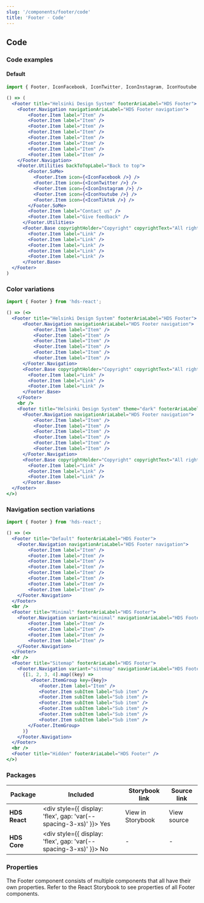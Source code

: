 ```yaml
---
slug: '/components/footer/code'
title: 'Footer - Code'
---
```




## Code

### Code examples

#### Default
<Playground>


```jsx
import { Footer, IconFacebook, IconTwitter, IconInstagram, IconYoutube, IconTiktok } from 'hds-react';

() => (
  <Footer title="Helsinki Design System" footerAriaLabel="HDS Footer">
    <Footer.Navigation navigationAriaLabel="HDS Footer navigation">
        <Footer.Item label="Item" />
        <Footer.Item label="Item" />
        <Footer.Item label="Item" />
        <Footer.Item label="Item" />
        <Footer.Item label="Item" />
        <Footer.Item label="Item" />
        <Footer.Item label="Item" />
        <Footer.Item label="Item" />
    </Footer.Navigation>
    <Footer.Utilities backToTopLabel="Back to top">
        <Footer.SoMe>
          <Footer.Item icon={<IconFacebook />} />
          <Footer.Item icon={<IconTwitter />} />
          <Footer.Item icon={<IconInstagram />} />
          <Footer.Item icon={<IconYoutube />} />
          <Footer.Item icon={<IconTiktok />} />
        </Footer.SoMe>
        <Footer.Item label="Contact us" />
        <Footer.Item label="Give feedback" />
      </Footer.Utilities>
      <Footer.Base copyrightHolder="Copyright" copyrightText="All rights reserved">
        <Footer.Item label="Link" />
        <Footer.Item label="Link" />
        <Footer.Item label="Link" />
        <Footer.Item label="Link" />
        <Footer.Item label="Link" />
      </Footer.Base>
  </Footer>
)
```

</Playground>



### Color variations
<Playground>


```jsx
import { Footer } from 'hds-react';

() => (<>
  <Footer title="Helsinki Design System" footerAriaLabel="HDS Footer">
      <Footer.Navigation navigationAriaLabel="HDS Footer navigation">
          <Footer.Item label="Item" />
          <Footer.Item label="Item" />
          <Footer.Item label="Item" />
          <Footer.Item label="Item" />
          <Footer.Item label="Item" />
          <Footer.Item label="Item" />
      </Footer.Navigation>
      <Footer.Base copyrightHolder="Copyright" copyrightText="All rights reserved">
        <Footer.Item label="Link" />
        <Footer.Item label="Link" />
        <Footer.Item label="Link" />
      </Footer.Base>
    </Footer>
    <br />
    <Footer title="Helsinki Design System" theme="dark" footerAriaLabel="HDS Footer">
      <Footer.Navigation navigationAriaLabel="HDS Footer navigation">
          <Footer.Item label="Item" />
          <Footer.Item label="Item" />
          <Footer.Item label="Item" />
          <Footer.Item label="Item" />
          <Footer.Item label="Item" />
          <Footer.Item label="Item" />
      </Footer.Navigation>
      <Footer.Base copyrightHolder="Copyright" copyrightText="All rights reserved">
        <Footer.Item label="Link" />
        <Footer.Item label="Link" />
        <Footer.Item label="Link" />
      </Footer.Base>
  </Footer>
</>)
```


</Playground>

### Navigation section variations
<Playground>


```jsx
import { Footer } from 'hds-react';

() => (<>
  <Footer title="Default" footerAriaLabel="HDS Footer">
    <Footer.Navigation navigationAriaLabel="HDS Footer navigation">
        <Footer.Item label="Item" />
        <Footer.Item label="Item" />
        <Footer.Item label="Item" />
        <Footer.Item label="Item" />
        <Footer.Item label="Item" />
        <Footer.Item label="Item" />
        <Footer.Item label="Item" />
        <Footer.Item label="Item" />
    </Footer.Navigation>
  </Footer>
  <br />
  <Footer title="Minimal" footerAriaLabel="HDS Footer">
    <Footer.Navigation variant="minimal" navigationAriaLabel="HDS Footer navigation">
        <Footer.Item label="Item" />
        <Footer.Item label="Item" />
        <Footer.Item label="Item" />
        <Footer.Item label="Item" />
    </Footer.Navigation>
  </Footer>
  <br />
  <Footer title="Sitemap" footerAriaLabel="HDS Footer">
    <Footer.Navigation variant="sitemap" navigationAriaLabel="HDS Footer navigation">
      {[1, 2, 3, 4].map((key) =>
         <Footer.ItemGroup key={key}>
            <Footer.Item label="Item" />
            <Footer.Item subItem label="Sub item" />
            <Footer.Item subItem label="Sub item" />
            <Footer.Item subItem label="Sub item" />
            <Footer.Item subItem label="Sub item" />
            <Footer.Item subItem label="Sub item" />
            <Footer.Item subItem label="Sub item" />
        </Footer.ItemGroup>
      )}
    </Footer.Navigation>
  </Footer>
  <br />
  <Footer title="Hidden" footerAriaLabel="HDS Footer" />
</>)
```



</Playground>

### Packages
| Package           | Included                                                                                         | Storybook link                                                                                                 | Source link                                                                                                                                                 |
| ----------------- | ------------------------------------------------------------------------------------------------ | -------------------------------------------------------------------------------------------------------------- | ----------------------------------------------------------------------------------------------------------------------------------------------------------- |
| **HDS React**     | <div style={{ display: 'flex', gap: 'var(--spacing-3-xs)' }}><IconCheckCircleFill /> Yes </div>  | <Link openInNewTab openInNewTabAriaLabel="Opens in a new tab" href="/storybook/react/?path=/story/components-footer--default">View in Storybook</Link> | <ExternalLink openInNewTab openInNewTabAriaLabel="Opens in a new tab" href="https://github.com/City-of-Helsinki/helsinki-design-system/tree/master/packages/react/src/components/footer">View source</ExternalLink> |
| **HDS Core**      | <div style={{ display: 'flex', gap: 'var(--spacing-3-xs)' }}><IconCrossCircle /> No </div>       | -                                                                                                              | -                                                                                                                                                           |

### Properties
The Footer component consists of multiple components that all have their own properties. Refer to the <Link openInNewTab openInNewTabAriaLabel="Opens in a new tab" href="/storybook/react/?path=/story/components-footer--default">React Storybook</Link> to see properties of all Footer components.
